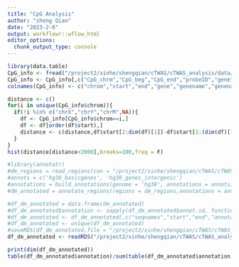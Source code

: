 ```yaml
---
title: "CpG Analysis"
author: "sheng Qian"
date: "2023-2-6"
output: workflowr::wflow_html
editor_options:
  chunk_output_type: console
---
```



```r
library(data.table)
CpG_info <- fread("/project2/xinhe/shengqian/cTWAS/cTWAS_analysis/data/mqtl/EPIC.hg38.manifest.tsv")
CpG_info <- CpG_info[,c("CpG_chrm","CpG_beg","CpG_end","probeID","gene","gene_HGNC")]
colnames(CpG_info) <- c("chrom","start","end","gene","genename","genename_HGNC")

distance <- c()
for(i in unique(CpG_info$chrom)){
  if(!i %in% c("chrX","chrY","chrM",NA)){
    df <- CpG_info[CpG_info$chrom==i,]
    df <- df[order(df$start),]
    distance <- c(distance,df$start[2:dim(df)[1]]-df$start[1:(dim(df)[1]-1)])
  }
}
hist(distance[distance<2000],breaks=100,freq = F)
```


```r
#library(annotatr)
#dm_regions = read_regions(con = "/project2/xinhe/shengqian/cTWAS/cTWAS_analysis/data/mqtl/CpG.bed", genome = 'hg38',format = 'bed')
#annots = c('hg38_basicgenes', 'hg38_genes_intergenic')
#annotations = build_annotations(genome = 'hg38', annotations = annots)
#dm_annotated = annotate_regions(regions = dm_regions,annotations = annotations,ignore.strand = TRUE,quiet = FALSE)
```

```r
#df_dm_annotated = data.frame(dm_annotated)
#df_dm_annotated$annotation <- sapply(df_dm_annotated$annot.id, function(x){unlist(strsplit(x, split="[:]"))[1]})
#df_dm_annotated <- df_dm_annotated[,c("seqnames","start","end","annotation","annot.symbol")]
#df_dm_annotated <- unique(df_dm_annotated)
#saveRDS(df_dm_annotated,file = "/project2/xinhe/shengqian/cTWAS/cTWAS_analysis/data/cpg_annot.RData")
df_dm_annotated <- readRDS("/project2/xinhe/shengqian/cTWAS/cTWAS_analysis/data/cpg_annot.RData")
```

```r
print(dim(df_dm_annotated))
table(df_dm_annotated$annotation)/sum(table(df_dm_annotated$annotation))
```

